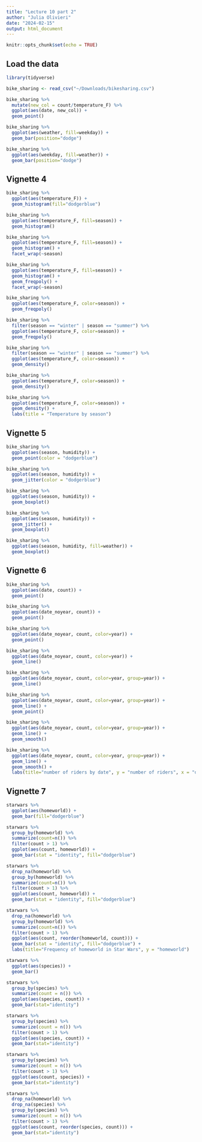```yaml
---
title: "Lecture 10 part 2"
author: "Julia Olivieri"
date: "2024-02-15"
output: html_document
---
```


```r
knitr::opts_chunk$set(echo = TRUE)
```

## Load the data

```r
library(tidyverse)

bike_sharing <- read_csv("~/Downloads/bikesharing.csv")

```


```r
bike_sharing %>%
  mutate(new_col = count/temperature_F) %>%
  ggplot(aes(date, new_col)) +
  geom_point()
```

```r
bike_sharing %>%
  ggplot(aes(weather, fill=weekday)) +
  geom_bar(position="dodge")
```
```r
bike_sharing %>%
  ggplot(aes(weekday, fill=weather)) +
  geom_bar(position="dodge")
```

## Vignette 4

```r
bike_sharing %>%
  ggplot(aes(temperature_F)) +
  geom_histogram(fill="dodgerblue")
```
```r
bike_sharing %>%
  ggplot(aes(temperature_F, fill=season)) +
  geom_histogram()
```
```r
bike_sharing %>%
  ggplot(aes(temperature_F, fill=season)) +
  geom_histogram() +
  facet_wrap(~season)
```
```r
bike_sharing %>%
  ggplot(aes(temperature_F, fill=season)) +
  geom_histogram() +
  geom_freqpoly() +
  facet_wrap(~season)
```

```r
bike_sharing %>%
  ggplot(aes(temperature_F, color=season)) +
  geom_freqpoly()
```
```r
bike_sharing %>%
  filter(season == "winter" | season == "summer") %>%
  ggplot(aes(temperature_F, color=season)) +
  geom_freqpoly()
```
```r
bike_sharing %>%
  filter(season == "winter" | season == "summer") %>%
  ggplot(aes(temperature_F, color=season)) +
  geom_density()
```
```r
bike_sharing %>%
  ggplot(aes(temperature_F, color=season)) +
  geom_density()
```
```r
bike_sharing %>%
  ggplot(aes(temperature_F, color=season)) +
  geom_density() +
  labs(title = "Temperature by season")
```

## Vignette 5

```r
bike_sharing %>% 
  ggplot(aes(season, humidity)) +
  geom_point(color = "dodgerblue")
```
```r
bike_sharing %>% 
  ggplot(aes(season, humidity)) +
  geom_jitter(color = "dodgerblue")
```
```r
bike_sharing %>% 
  ggplot(aes(season, humidity)) +
  geom_boxplot()
```
```r
bike_sharing %>% 
  ggplot(aes(season, humidity)) +
  geom_jitter() +
  geom_boxplot() 
```
```r
bike_sharing %>% 
  ggplot(aes(season, humidity, fill=weather)) +
  geom_boxplot()
```
## Vignette 6

```r
bike_sharing %>%
  ggplot(aes(date, count)) +
  geom_point()
```
```r
bike_sharing %>%
  ggplot(aes(date_noyear, count)) +
  geom_point()
```

```r
bike_sharing %>%
  ggplot(aes(date_noyear, count, color=year)) +
  geom_point()
```
```r
bike_sharing %>%
  ggplot(aes(date_noyear, count, color=year)) +
  geom_line()
```
```r
bike_sharing %>%
  ggplot(aes(date_noyear, count, color=year, group=year)) +
  geom_line()
```
```r
bike_sharing %>%
  ggplot(aes(date_noyear, count, color=year, group=year)) +
  geom_line() +
  geom_point()
```
```r
bike_sharing %>%
  ggplot(aes(date_noyear, count, color=year, group=year)) +
  geom_line() +
  geom_smooth()
```

```r
bike_sharing %>%
  ggplot(aes(date_noyear, count, color=year, group=year)) +
  geom_line() +
  geom_smooth() +
  labs(title="number of riders by date", y = "number of riders", x = "date")
```

## Vignette 7

```r
starwars %>%
  ggplot(aes(homeworld)) +
  geom_bar(fill="dodgerblue")
```

```r
starwars %>%
  group_by(homeworld) %>%
  summarize(count=n()) %>%
  filter(count > 1) %>%
  ggplot(aes(count, homeworld)) +
  geom_bar(stat = "identity", fill="dodgerblue")
```

```r
starwars %>%
  drop_na(homeworld) %>%
  group_by(homeworld) %>%
  summarize(count=n()) %>%
  filter(count > 1) %>%
  ggplot(aes(count, homeworld)) +
  geom_bar(stat = "identity", fill="dodgerblue")
```
```r
starwars %>%
  drop_na(homeworld) %>%
  group_by(homeworld) %>%
  summarize(count=n()) %>%
  filter(count > 1) %>%
  ggplot(aes(count, reorder(homeworld, count))) +
  geom_bar(stat = "identity", fill="dodgerblue") +
  labs(title="Frequency of homeworld in Star Wars", y = "homeworld")
```

```r
starwars %>%
  ggplot(aes(species)) +
  geom_bar()
```
```r
starwars %>%
  group_by(species) %>%
  summarize(count = n()) %>%
  ggplot(aes(species, count)) +
  geom_bar(stat="identity")
```
```r
starwars %>%
  group_by(species) %>%
  summarize(count = n()) %>%
  filter(count > 1) %>%
  ggplot(aes(species, count)) +
  geom_bar(stat="identity")
```

```r
starwars %>%
  group_by(species) %>%
  summarize(count = n()) %>%
  filter(count > 1) %>%
  ggplot(aes(count, species)) +
  geom_bar(stat="identity")
```
```r
starwars %>%
  drop_na(homeworld) %>%
  drop_na(species) %>%
  group_by(species) %>%
  summarize(count = n()) %>%
  filter(count > 1) %>%
  ggplot(aes(count, reorder(species, count))) +
  geom_bar(stat="identity")
```
